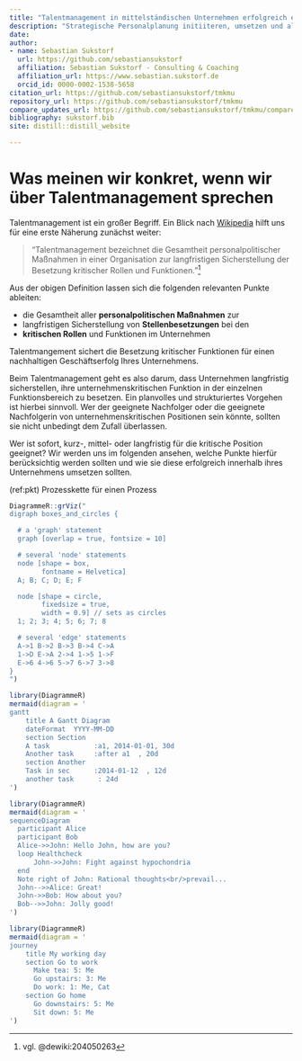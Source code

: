 ```yaml
---
title: "Talentmanagement in mittelständischen Unternehmen erfolgreich einführen"
description: "Strategische Personalplanung initiiteren, umsetzen und als KMU davon profitieren."
date: 
author:
- name: Sebastian Sukstorf
  url: https://github.com/sebastiansukstorf
  affiliation: Sebastian Sukstorf - Consulting & Coaching
  affiliation_url: https://www.sebastian.sukstorf.de
  orcid_id: 0000-0002-1538-5658
citation_url: https://github.com/sebastiansukstorf/tmkmu
repository_url: https://github.com/sebastiansukstorf/tmkmu
compare_updates_url: https://github.com/sebastiansukstorf/tmkmu/compare/pubv1...master
bibliography: sukstorf.bib
site: distill::distill_website

---
```


# Was meinen wir konkret, wenn wir über Talentmanagement sprechen

Talentmanagement ist ein großer Begriff.
Ein Blick nach [Wikipedia](https://de.wikipedia.org) hilft uns für eine erste Näherung zunächst weiter:

> "Talentmanagement bezeichnet die Gesamtheit personalpolitischer Maßnahmen in einer Organisation zur langfristigen Sicherstellung der Besetzung kritischer Rollen und Funktionen."^[vgl. @dewiki:204050263]

Aus der obigen Definition lassen sich die folgenden relevanten Punkte ableiten:

+ die Gesamtheit aller **personalpolitischen Maßnahmen** zur
+ langfristigen Sicherstellung von **Stellenbesetzungen** bei den
+ **kritischen Rollen** und Funktionen im Unternehmen

<aside>
Talentmangement sichert die Besetzung kritischer Funktionen für einen nachhaltigen Geschäftserfolg Ihres Unternehmens.
</aside>

Beim Talentmanagement geht es also darum, dass Unternehmen langfristig sicherstellen, ihre unternehmenskritischen Funktion in der einzelnen Funktionsbereich zu besetzen. 
Ein planvolles und strukturiertes Vorgehen ist hierbei sinnvoll.
Wer der geeignete Nachfolger oder die geeignete Nachfolgerin von unternehmenskritischen Positionen sein könnte, sollten sie nicht unbedingt dem Zufall überlassen.

Wer ist sofort, kurz-, mittel- oder langfristig für die kritische Position geeignet?
Wir werden uns im folgenden ansehen, welche Punkte hierfür berücksichtig werden sollten und wie sie diese erfolgreich innerhalb ihres Unternehmens umsetzen sollten.

(ref:pkt) Prozesskette für einen Prozess

```r

DiagrammeR::grViz("
digraph boxes_and_circles {

  # a 'graph' statement
  graph [overlap = true, fontsize = 10]

  # several 'node' statements
  node [shape = box,
        fontname = Helvetica]
  A; B; C; D; E; F

  node [shape = circle,
        fixedsize = true,
        width = 0.9] // sets as circles
  1; 2; 3; 4; 5; 6; 7; 8

  # several 'edge' statements
  A->1 B->2 B->3 B->4 C->A
  1->D E->A 2->4 1->5 1->F
  E->6 4->6 5->7 6->7 3->8
}
")

```


```r
library(DiagrammeR)
mermaid(diagram = '
gantt
    title A Gantt Diagram
    dateFormat  YYYY-MM-DD
    section Section
    A task           :a1, 2014-01-01, 30d
    Another task     :after a1  , 20d
    section Another
    Task in sec      :2014-01-12  , 12d
    another task      : 24d
')

```


```r
library(DiagrammeR)
mermaid(diagram = '
sequenceDiagram
  participant Alice
  participant Bob
  Alice->>John: Hello John, how are you?
  loop Healthcheck
      John->>John: Fight against hypochondria
  end
  Note right of John: Rational thoughts<br/>prevail...
  John-->>Alice: Great!
  John->>Bob: How about you?
  Bob-->>John: Jolly good!
')

```


```r
library(DiagrammeR)
mermaid(diagram = '
journey
    title My working day
    section Go to work
      Make tea: 5: Me
      Go upstairs: 3: Me
      Do work: 1: Me, Cat
    section Go home
      Go downstairs: 5: Me
      Sit down: 5: Me
')

```
